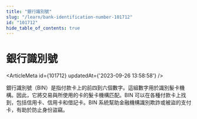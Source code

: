 ```yaml
---
title: "銀行識別號"
slug: "/learn/bank-identification-number-101712"
id: "101712"
hide_table_of_contents: true
---
```



# 銀行識別號

<ArticleMeta id={101712} updatedAt={'2023-09-26 13:58:58'} />
<div className='border-solid border-b border-t-0 my-4 border-[var(--ifm-color-gray-300)]' />

銀行識別號（BIN）是指付款卡上的前四到六個數字。這組數字用於識別髮卡機構。因此，它將交易與所使用的卡的髮卡機構匹配。BIN 可以在各種付款卡上找到，包括信用卡、信用卡和借記卡。BIN 系統幫助金融機構識別欺詐或被盜的支付卡，有助於防止身份盜竊。
